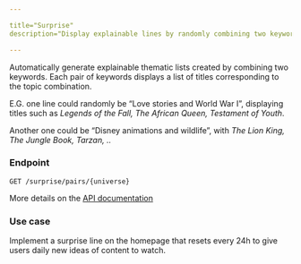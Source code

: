 ```yaml
---

title="Surprise"
description="Display explainable lines by randomly combining two keywords."

---
```


Automatically generate explainable thematic lists created by combining two keywords. Each pair of keywords displays a list of titles corresponding to the topic combination.

E.G. one line could randomly be “Love stories and World War I”, displaying titles such as *Legends of the Fall, The African Queen, Testament of Youth*.

Another one could be “Disney animations and wildlife”, with *The Lion King, The Jungle Book, Tarzan, ..*

### Endpoint

```
GET /surprise/pairs/{universe}
```

More details on the [API documentation](/dev/null)

### Use case

Implement a surprise line on the homepage that resets every 24h to give users daily new ideas of content to watch.